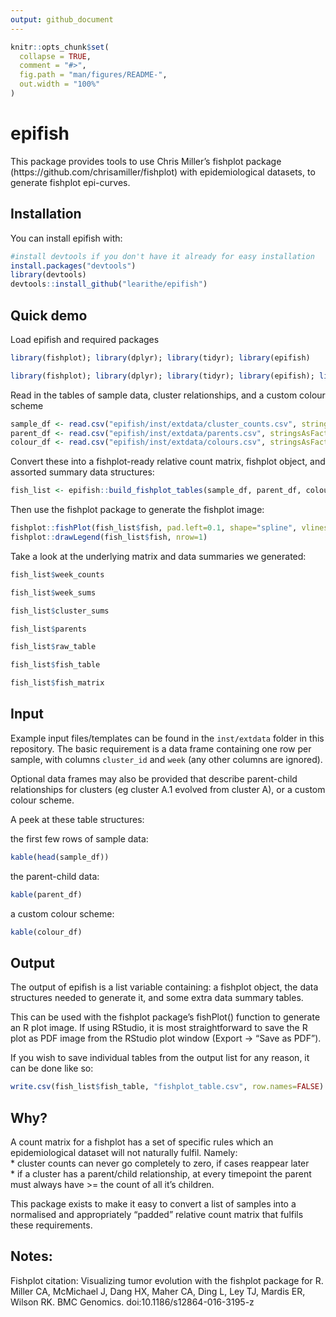 ```yaml
---
output: github_document
---
```


<!-- README.md is generated from README.Rmd. Please edit that file -->

```r
knitr::opts_chunk$set(
  collapse = TRUE,
  comment = "#>",
  fig.path = "man/figures/README-",
  out.width = "100%"
)
```

# epifish   

<!-- badges: start -->
<!-- badges: end -->

This package provides tools to use Chris Miller's fishplot package (https://github.com/chrisamiller/fishplot) with epidemiological datasets, to generate fishplot epi-curves. 


## Installation

You can install epifish with: 
``` r
#install devtools if you don't have it already for easy installation
install.packages("devtools")
library(devtools)
devtools::install_github("learithe/epifish")
```
  
## Quick demo

Load epifish and required packages
``` r 
library(fishplot); library(dplyr); library(tidyr); library(epifish)
```
```r
library(fishplot); library(dplyr); library(tidyr); library(epifish); library(knitr)
```

Read in the tables of sample data, cluster relationships, and a custom colour scheme
```r
sample_df <- read.csv("epifish/inst/extdata/cluster_counts.csv", stringsAsFactors=FALSE)
parent_df <- read.csv("epifish/inst/extdata/parents.csv", stringsAsFactors=FALSE)
colour_df <- read.csv("epifish/inst/extdata/colours.csv", stringsAsFactors=FALSE)
```

Convert these into a fishplot-ready relative count matrix, fishplot object, and assorted summary data structures:
```r
fish_list <- epifish::build_fishplot_tables(sample_df, parent_df, colour_df)
```


Then use the fishplot package to generate the fishplot image:
```r
fishplot::fishPlot(fish_list$fish, pad.left=0.1, shape="spline", vlines=fish_list$weeks, vlab=fish_list$weeks)
fishplot::drawLegend(fish_list$fish, nrow=1)

```

Take a look at the underlying matrix and data summaries we generated:
```r
fish_list$week_counts

fish_list$week_sums

fish_list$cluster_sums

fish_list$parents

fish_list$raw_table

fish_list$fish_table

fish_list$fish_matrix
```

  
## Input

Example input files/templates can be found in the `inst/extdata` folder in this repository. The basic requirement is a data frame containing one row per sample, with columns `cluster_id` and `week` (any other columns are ignored). 

Optional data frames may also be provided that describe parent-child relationships for clusters (eg cluster A.1 evolved from cluster A), or a custom colour scheme.

A peek at these table structures:

the first few rows of sample data:
```r
kable(head(sample_df))
```

the parent-child data:
```r
kable(parent_df)
```

a custom colour scheme:
```r
kable(colour_df)
```


## Output

The output of epifish is a list variable containing: a fishplot object, the data structures needed to generate it, and some extra data summary tables. 

This can be used with the fishplot package's fishPlot() function to generate an R plot image. If using RStudio, it is most straightforward to save the R plot as PDF image from the RStudio plot window (Export -> "Save as PDF").

If you wish to save individual tables from the output list for any reason, it can be done like so:
``` r
write.csv(fish_list$fish_table, "fishplot_table.csv", row.names=FALSE)
```

## Why?

A count matrix for a fishplot has a set of specific rules which an epidemiological dataset will not naturally fulfil. Namely:  
* cluster counts can never go completely to zero, if cases reappear later  
* if a cluster has a parent/child relationship, at every timepoint the parent must always have >= the count of all it's children.  

This package exists to make it easy to convert a list of samples into a normalised and appropriately "padded" relative count matrix that fulfils these requirements.



## Notes:

Fishplot citation: Visualizing tumor evolution with the fishplot package for R. Miller CA, McMichael J, Dang HX, Maher CA, Ding L, Ley TJ, Mardis ER, Wilson RK. BMC Genomics. doi:10.1186/s12864-016-3195-z





